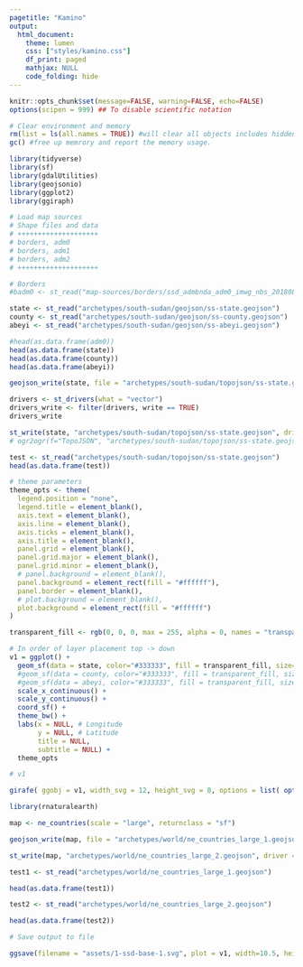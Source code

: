 ```yaml
---
pagetitle: "Kamino"
output: 
  html_document:
    theme: lumen
    css: ["styles/kamino.css"]
    df_print: paged
    mathjax: NULL
    code_folding: hide
---
```


```r

knitr::opts_chunk$set(message=FALSE, warning=FALSE, echo=FALSE)
options(scipen = 999) ## To disable scientific notation

# Clear environment and memory
rm(list = ls(all.names = TRUE)) #will clear all objects includes hidden objects.
gc() #free up memrory and report the memory usage.

library(tidyverse)
library(sf)
library(gdalUtilities)
library(geojsonio)
library(ggplot2)
library(ggiraph)

```



```r

# Load map sources
# Shape files and data
# ++++++++++++++++++++
# borders, adm0
# borders, adm1
# borders, adm2
# ++++++++++++++++++++

# Borders
#badm0 <- st_read("map-sources/borders/ssd_admbnda_adm0_imwg_nbs_20180817/ssd_admbnda_adm0_imwg_nbs_20180817.shp")

state <- st_read("archetypes/south-sudan/geojson/ss-state.geojson")
county <- st_read("archetypes/south-sudan/geojson/ss-county.geojson")
abeyi <- st_read("archetypes/south-sudan/geojson/ss-abeyi.geojson")

#head(as.data.frame(adm0))
head(as.data.frame(state))
head(as.data.frame(county))
head(as.data.frame(abeyi))

```


```r

geojson_write(state, file = "archetypes/south-sudan/topojson/ss-state.geojson")

drivers <- st_drivers(what = "vector")
drivers_write <- filter(drivers, write == TRUE)
drivers_write

st_write(state, "archetypes/south-sudan/topojson/ss-state.geojson", driver = "GeoJSON")
# ogr2ogr(f="TopoJSON", "archetypes/south-sudan/topojson/ss-state.geojson", "archetypes/south-sudan/topojson/ss-state.topojson")

test <- st_read("archetypes/south-sudan/topojson/ss-state.geojson")
head(as.data.frame(test))

```



```r

# theme parameters
theme_opts <- theme(
  legend.position = "none",
  legend.title = element_blank(),
  axis.text = element_blank(),
  axis.line = element_blank(),
  axis.ticks = element_blank(),
  axis.title = element_blank(),
  panel.grid = element_blank(),
  panel.grid.major = element_blank(),
  panel.grid.minor = element_blank(),
  # panel.background = element_blank(),
  panel.background = element_rect(fill = "#ffffff"),
  panel.border = element_blank(),
  # plot.background = element_blank(),
  plot.background = element_rect(fill = "#ffffff")
)

transparent_fill <- rgb(0, 0, 0, max = 255, alpha = 0, names = "transparent")

# In order of layer placement top -> down
v1 = ggplot() +
  geom_sf(data = state, color="#333333", fill = transparent_fill, size=1.0) +
  #geom_sf(data = county, color="#333333", fill = transparent_fill, size=0.5) +
  #geom_sf(data = abeyi, color="#333333", fill = transparent_fill, size=0.5, linetype = "dashed") +
  scale_x_continuous() +
  scale_y_continuous() +
  coord_sf() +
  theme_bw() +
  labs(x = NULL, # Longitude
       y = NULL, # Latitude
       title = NULL, 
       subtitle = NULL) +
  theme_opts

# v1

girafe( ggobj = v1, width_svg = 12, height_svg = 8, options = list( opts_sizing(rescale = TRUE, width = 0.9) ))

```


```r

library(rnaturalearth)

map <- ne_countries(scale = "large", returnclass = "sf")

geojson_write(map, file = "archetypes/world/ne_countries_large_1.geojson")

st_write(map, "archetypes/world/ne_countries_large_2.geojson", driver = "GeoJSON")

test1 <- st_read("archetypes/world/ne_countries_large_1.geojson")

head(as.data.frame(test1))

test2 <- st_read("archetypes/world/ne_countries_large_2.geojson")

head(as.data.frame(test2))

```




```r

# Save output to file

ggsave(filename = "assets/1-ssd-base-1.svg", plot = v1, width=10.5, height=8)

```


